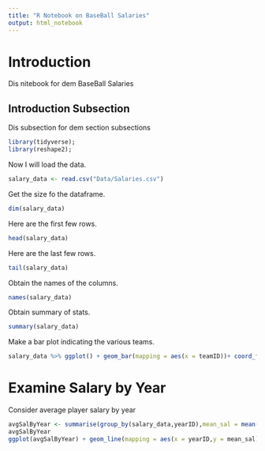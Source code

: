 ```yaml
---
title: "R Notebook on BaseBall Salaries"
output: html_notebook
---
```


# Introduction
Dis nitebook for dem BaseBall Salaries

## Introduction Subsection
Dis subsection for dem section subsections

```r
library(tidyverse);
library(reshape2);
```

Now I will load the data.
```r
salary_data <- read.csv("Data/Salaries.csv")
```

Get the size fo the dataframe.
```r
dim(salary_data)
```

Here are the first few rows.
```r
head(salary_data)
```

Here are the last few rows.
```r
tail(salary_data)
```

Obtain the names of the columns.
```r
names(salary_data)
```

Obtain summary of stats.
```r
summary(salary_data)
```

Make a bar plot indicating the various teams.
```r
salary_data %>% ggplot() + geom_bar(mapping = aes(x = teamID))+ coord_flip()
```


# Examine Salary by Year
Consider average player salary by year
```r
avgSalByYear <- summarise(group_by(salary_data,yearID),mean_sal = mean(salary))
avgSalByYear
ggplot(avgSalByYear) + geom_line(mapping = aes(x = yearID,y = mean_sal))
```





















